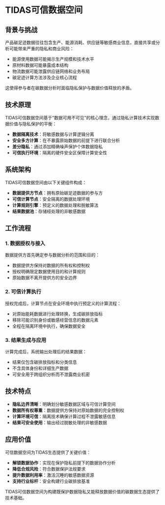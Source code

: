 # TIDAS可信数据空间

## 背景与挑战

产品碳足迹数据往往包含生产、能源消耗、供应链等敏感商业信息，直接共享或分析可能带来严重的隐私和商业风险：

- 能源使用数据可能揭示生产规模和技术水平
- 原材料数据可能暴露成本结构
- 物流数据可能泄露供应链网络和业务布局
- 碳足迹计算方法涉及企业核心流程

这使得参与者在碳数据分析时面临隐私保护与数据价值释放的矛盾。

## 技术原理

TIDAS可信数据空间基于"数据可用不可见"的核心理念，通过隐私计算技术实现数据价值与隐私保护的平衡：

- **数据隔离技术**：将敏感数据与计算逻辑分离
- **安全多方计算**：在不暴露原始数据的前提下进行联合分析
- **差分隐私**：通过添加精确噪声保护个体数据隐私
- **可信执行环境**：隔离的硬件安全区保障计算安全性

## 系统架构

TIDAS可信数据空间由以下关键组件构成：

- **数据提供方节点**：拥有原始碳足迹数据的参与方
- **可信计算节点**：安全隔离的数据处理环境
- **计算规则引擎**：预定义的数据处理和脱敏算法
- **结果数据池**：存储经处理的非敏感数据

## 工作流程


<TidasImage filename="TIDAS-dataspace.svg" />

### 1. 数据授权与接入

数据提供方首先确定参与数据分析的范围和目的：

- 数据提供方保持对数据的所有权和控制权
- 授权明确限定数据使用目的和计算规则
- 原始数据不离开提供方的安全边界

### 2. 可信计算执行

授权完成后，计算节点在安全环境中执行预定义的计算流程：

- 对原始能耗数据进行处理转换，生成碳排放指标
- 移除可能识别身份或敏感经营信息的数据元素
- 全程在隔离环境中执行，确保数据安全

### 3. 结果生成与应用

计算完成后，系统输出处理后的结果数据：

- 结果仅包含碳排放指标和分类信息
- 不含具体身份和详细生产数据
- 可安全用于跨组织分析而不泄露商业机密

## 技术特点

- **隐私边界清晰**：明确划分敏感数据区域与可信计算空间
- **数据所有权尊重**：数据提供方保持对原始数据的完全控制权
- **计算环境可信**：隔离技术确保计算过程不泄露敏感信息
- **结果可安全使用**：输出经过脱敏处理的非敏感数据

## 应用价值

可信数据空间为TIDAS生态提供了关键价值：

- **解锁数据协作**：实现在保护隐私前提下的数据协作分析
- **降低合规风险**：符合数据保护法规要求
- **提升数据利用率**：激活沉睡的敏感数据资源
- **支持行业标杆**：安全构建行业碳排放基准

TIDAS可信数据空间为构建既保护数据隐私又能释放数据价值的碳数据生态提供了技术基础。